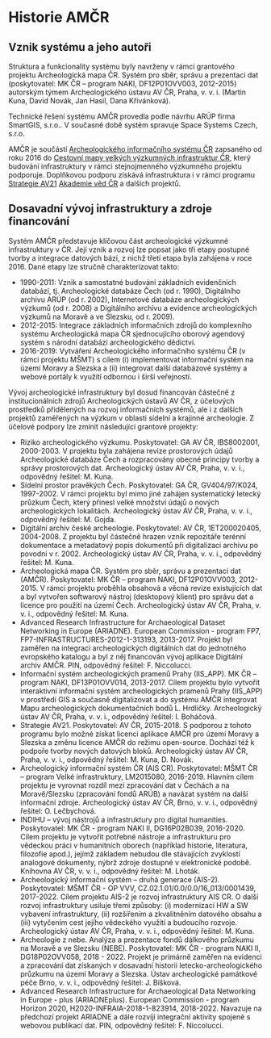 # Historie AMČR

## Vznik systému a jeho autoři

Struktura a funkcionality systému byly navrženy v rámci grantového projektu Archeologická mapa ČR. Systém pro sběr, správu a prezentaci dat (poskytovatel: MK ČR – program NAKI, DF12P01OVV003, 2012-2015) autorským týmem Archeologického ústavu AV ČR, Praha, v. v. i. (Martin Kuna, David Novák, Jan Hasil, Dana Křivánková).

Technické řešení systému AMČR provedla podle návrhu ARÚP firma SmartGIS, s.r.o.. V současné době systém spravuje Space Systems Czech, s.r.o.

AMČR je součástí [Archeologického informačního systému ČR](https://www.aiscr.cz/) zapsaného od roku 2016 do [Cestovní mapy velkých výzkumných infrastruktur ČR](https://www.vyzkumne-infrastruktury.cz/cestovni-mapa-velkych-vyzkumnych-infrastruktur-cr/), který budování infrastruktury v rámci stejnojmenného výzkumného projektu podporuje. Doplňkovou podporu získává infrastruktura i v rámci programu [Strategie AV21](https://strategie.avcr.cz/) [Akademie věd ČR](https://www.avcr.cz/) a dalších projektů.

## Dosavadní vývoj infrastruktury a zdroje financování

Systém AMČR představuje klíčovou část archeologické výzkumné infrastruktury v ČR. Její vznik a rozvoj lze popsat jako tři etapy postupné tvorby a integrace datových bází, z nichž třetí etapa byla zahájena v roce 2016. Dané etapy lze stručně charakterizovat takto:

- 1990-2011: Vznik a samostatné budování základních evidenčních databází, tj. Archeologické databáze Čech (od r. 1990), Digitálního archivu ARÚP (od r. 2002), Internetové databáze archeologických výzkumů (od r. 2008) a Digitálního archivu a evidence archeologických výzkumů na Moravě a ve Slezsku, od r. 2009).
- 2012-2015: Integrace základních informačních zdrojů do komplexního systému Archeologická mapa ČR sjednocujícího oborový agendový systém s národní databází archeologického dědictví.
- 2016-2019: Vytváření Archeologického informačního systému ČR (v rámci projektu MŠMT) s cílem (i) implementovat informační systém na území Moravy a Slezska a (ii) integrovat další databázové systémy a webové portály k využití odbornou i širší veřejností.

Vývoj archeologické infrastruktury byl dosud financován částečně z institucionálních zdrojů Archeologických ústavů AV ČR, z účelových prostředků přidělených na rozvoj informačních systémů, ale i z dalších projektů zaměřených na výzkum v oblasti sídelní a krajinné archeologie. Z účelové podpory lze zmínit následující grantové projekty:

- Riziko archeologického výzkumu. Poskytovatel: GA AV ČR, IBS8002001, 2000-2003. V projektu byla zahájena revize prostorových údajů Archeologické databáze Čech a rozpracovány obecné principy tvorby a správy prostorových dat. Archeologický ústav AV ČR, Praha, v. v. i., odpovědný řešitel: M. Kuna.
- Sídelní prostor pravěkých Čech. Poskytovatel: GA ČR, GV404/97/K024, 1997-2002. V rámci projektu byl mimo jiné zahájen systematický letecký průzkum Čech, který přinesl velké množství údajů o nových archeologických lokalitách. Archeologický ústav AV ČR, Praha, v. v. i., odpovědný řešitel: M. Gojda.
- Digitální archiv české archeologie. Poskytovatel: AV ČR, 1ET200020405, 2004-2008. Z projektu byl částečně hrazen vznik repozitáře terénní dokumentace a metadatový popis dokumentů při digitalizaci archivu po povodni v r. 2002. Archeologický ústav AV ČR, Praha, v. v. i., odpovědný řešitel: M. Kuna.
- Archeologická mapa ČR. Systém pro sběr, správu a prezentaci dat (AMČR). Poskytovatel: MK ČR – program NAKI, DF12P01OVV003, 2012-2015. V rámci projektu proběhla obsahová a věcná revize existujících dat a byl vytvořen softwarový nástroj (desktopový klient) pro správu dat a licence pro použití na území Čech. Archeologický ústav AV ČR, Praha, v. v. i., odpovědný řešitel: M. Kuna.
- Advanced Research Infrastructure for Archaeological Dataset Networking in Europe (ARIADNE). European Commission - program FP7, FP7-INFRASTRUCTURES-2012-1-313193, 2013-2017. Projekt byl zaměřen na integraci archeologických digitálních dat do jednotného evropského katalogu a byl z něj financován vývoj aplikace Digitální archiv AMČR. PIN, odpovědný řešitel: F. Niccolucci.
- Informační systém archeologických pramenů Prahy (IIS_APP). MK ČR – program NAKI, DF13P01OVV014, 2013-2017. Cílem projektu bylo vytvořit interaktivní informační systém archeologických pramenů Prahy (IIS_APP) v prostředí GIS a současně digitalizovat a do systému AMČR integrovat Mapu archeologických dokumentačních bodů L. Hrdličky. Archeologický ústav AV ČR, Praha, v. v. i., odpovědný řešitel: I. Boháčová.
- Strategie AV21. Poskytovatel: AV ČR, 2015-2018. S podporou z tohoto programu bylo možné získat licenci aplikace AMČR pro území Moravy a Slezska a změnu licence AMČR do režimu open-source. Dochází též k podpoře tvorby nových datových bloků. Archeologický ústav AV ČR, Praha, v. v. i., odpovědný řešitel: M. Kuna, D. Novák.
- Archeologický informační systém ČR (AIS CR). Poskytovatel: MŠMT ČR – program Velké infrastruktury, LM2015080, 2016-2019. Hlavním cílem projektu je vyrovnat rozdíl mezi zpracování dat v Čechách a na Moravě/Slezsku (zpracování fondů ARÚB) a navázat systém na další informační zdroje. Archeologický ústav AV ČR, Brno, v. v. i., odpovědný řešitel: O. Lečbychová.
- INDIHU – vývoj nástrojů a infrastruktury pro digital humanities. Poskytovatel: MK ČR - program NAKI II, DG16P02B039, 2016-2020. Cílem projektu je vytvořit potřebné nástroje a infrastrukturu pro vědeckou práci v humanitních oborech (například historie, literatura, filozofie apod.), jejímž základem nebudou dle stávajících zvyklostí analogové dokumenty, nýbrž zdroje dostupné v elektronické podobě. Knihovna AV ČR, v. v. i., odpovědný řešitel: M. Lhoták.
- Archeologický informační systém – druhá generace (AIS-2). Poskytovatel: MŠMT ČR - OP VVV, CZ.02.1.01/0.0/0.0/16_013/0001439, 2017-2022. Cílem projektu AIS-2 je rozvoj infrastruktury AIS CR. O další rozvoj infrastruktury usiluje třemi způsoby: (i) modernizací HW a SW vybavení infrastruktury, (ii) rozšířením a zkvalitněním datového obsahu a (iii) vytyčením cest jejího vědeckého využití a budoucího rozvoje. Archeologický ústav AV ČR, Praha, v. v. i., odpovědný řešitel: M. Kuna.
- Archeologie z nebe. Analýza a prezentace fondů dálkového průzkumu na Moravě a ve Slezsku (NEBE). Poskytovatel: MK ČR - program NAKI II, DG18P02OVV058, 2018 - 2022. Projekt je primárně zaměřen na evidenci a zpracování dat získaných v dosavadní historii letecko-archeologického průzkumu na území Moravy a Slezska. Ústav archeologické památkové péče Brno, v. v. i., odpovědný řešitel: J. Bíšková.
- Advanced Research Infrastructure for Archaeological Data Networking in Europe - plus (ARIADNEplus). European Commission - program Horizon 2020, H2020-INFRAIA-2018-1-823914, 2018-2022. Navazuje na předchozí projekt ARIADNE a dále rozvíjí integrační aktivity spojené s webovou publikací dat. PIN, odpovědný řešitel: F. Niccolucci.
